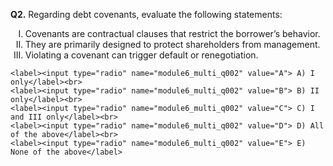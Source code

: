 ::: {.question-block}

<form onsubmit="event.preventDefault(); checkMCQAnswer('module6_multi_q002','C')" class="mcq-form">
  <p><strong>Q2.</strong> Regarding debt covenants, evaluate the following statements:</p>
  <ol type="I">
    <li>Covenants are contractual clauses that restrict the borrower's behavior.</li>
    <li>They are primarily designed to protect shareholders from management.</li>
    <li>Violating a covenant can trigger default or renegotiation.</li>
  </ol>

  <div class="options">
    <label><input type="radio" name="module6_multi_q002" value="A"> A) I only</label><br>
    <label><input type="radio" name="module6_multi_q002" value="B"> B) II only</label><br>
    <label><input type="radio" name="module6_multi_q002" value="C"> C) I and III only</label><br>
    <label><input type="radio" name="module6_multi_q002" value="D"> D) All of the above</label><br>
    <label><input type="radio" name="module6_multi_q002" value="E"> E) None of the above</label>
  </div>
</form>

<div id="feedback-module6_multi_q002" class="feedback" data-status="" style="display:none;">
Correct answer: <strong>C</strong>. Covenants protect lenders, not shareholders, and their violation may lead to default.
</div>

:::
